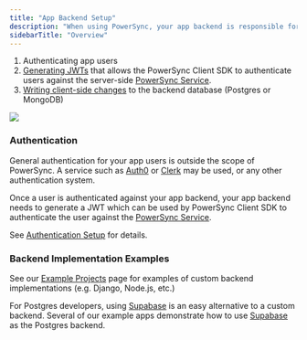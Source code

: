 ```yaml
---
title: "App Backend Setup"
description: "When using PowerSync, your app backend is responsible for the following:"
sidebarTitle: "Overview"
---
```


1. Authenticating app users
2. [Generating JWTs](/usage/installation/authentication-setup) that allows the PowerSync Client SDK to authenticate users against the server-side [PowerSync Service](/architecture/powersync-service).
3. [Writing client-side changes](/usage/installation/app-backend-setup/writing-client-changes) to the backend database (Postgres or MongoDB)

<Frame caption="An overview of how PowerSync interacts with your backend application.">
  <img src="/images/powersync-docs-app-backend-setup-diagram (2).png"/>
</Frame>

### Authentication

General authentication for your app users is outside the scope of PowerSync. A service such as [Auth0](https://auth0.com/) or [Clerk](https://clerk.com/) may be used, or any other authentication system.

Once a user is authenticated against your app backend, your app backend needs to generate a JWT which can be used by PowerSync Client SDK to authenticate the user against the [PowerSync Service](/architecture/powersync-service).

See [Authentication Setup](/usage/installation/authentication-setup) for details.

### Backend Implementation Examples

See our [Example Projects](/resources/demo-apps-example-projects#custom-backend-examples) page for examples of custom backend implementations (e.g. Django, Node.js, etc.)

For Postgres developers, using [Supabase](/integration-guides/supabase-+-powersync) is an easy alternative to a custom backend. Several of our example apps demonstrate how to use [Supabase](https://supabase.com/) as the Postgres backend.
